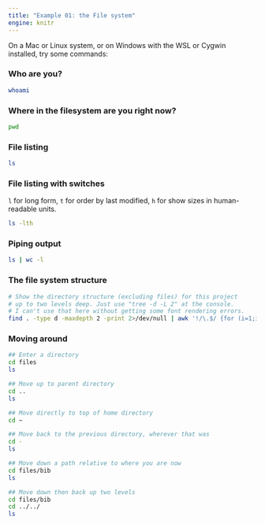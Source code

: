 ```yaml
---
title: "Example 01: the File system"
engine: knitr
---
```


On a Mac or Linux system, or on Windows with the WSL or Cygwin installed, try some commands:


### Who are you?

```.zsh
whoami
```


### Where in the filesystem are you right now?

```.zsh
pwd
```

### File listing

```.zsh
ls
```


### File listing with switches

`l` for long form, `t` for order by last modified, `h` for show sizes in human-readable units.

```.zsh
ls -lth
```


### Piping output

```.zsh
ls | wc -l
```


### The file system structure

```.zsh
# Show the directory structure (excluding files) for this project
# up to two levels deep. Just use "tree -d -L 2" at the console. 
# I can't use that here without getting some font rendering errors.
find . -type d -maxdepth 2 -print 2>/dev/null | awk '!/\.$/ {for (i=1;i<NF-1;i++){printf("│   ")}print "├── "$NF}'  FS='/'
```


### Moving around

```.zsh
## Enter a directory
cd files
ls
```

```.zsh
## Move up to parent directory
cd ..
ls
```

```.zsh
## Move directly to top of home directory
cd ~
```

```.zsh
## Move back to the previous directory, wherever that was
cd - 
ls
```

```.zsh
## Move down a path relative to where you are now
cd files/bib
ls
```

```.zsh
## Move down then back up two levels
cd files/bib
cd ../../
ls
```



